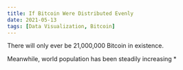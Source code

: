 ```yaml
---
title: If Bitcoin Were Distributed Evenly
date: 2021-05-13
tags: [Data Visualization, Bitcoin]
---
```



There will only ever be 21,000,000 Bitcoin in existence.

<Bitcoin />

Meanwhile, world population has been steadily increasing *

<Population />

